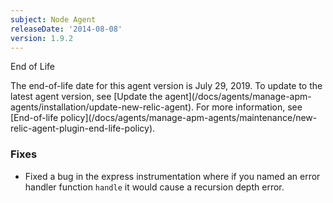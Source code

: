 ```yaml
---
subject: Node Agent
releaseDate: '2014-08-08'
version: 1.9.2
---
```


End of Life

<Callout variant="important">
  The end-of-life date for this agent version is July 29, 2019. To update to the latest agent version, see [Update the agent](/docs/agents/manage-apm-agents/installation/update-new-relic-agent). For more information, see [End-of-life policy](/docs/agents/manage-apm-agents/maintenance/new-relic-agent-plugin-end-life-policy).
</Callout>

### Fixes

* Fixed a bug in the express instrumentation where if you named an error handler function `handle` it would cause a recursion depth error.
